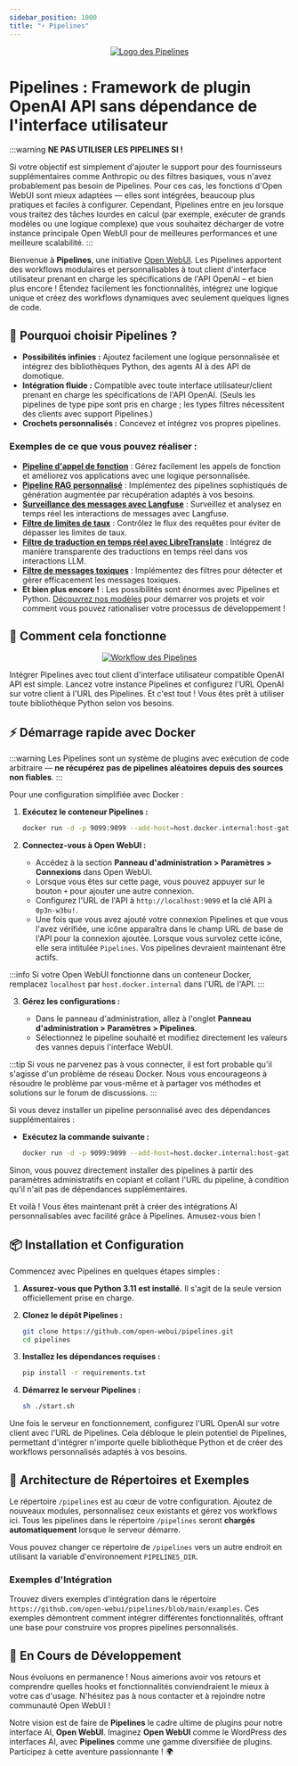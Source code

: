 ```yaml
---
sidebar_position: 1000
title: "⚡ Pipelines"
---
```





<TopBanners />



<p align="center">
  <a href="#">
    <img src="/images/pipelines/header.png" alt="Logo des Pipelines" />
  </a>
</p>

# Pipelines : Framework de plugin OpenAI API sans dépendance de l'interface utilisateur

:::warning
**NE PAS UTILISER LES PIPELINES SI !**

Si votre objectif est simplement d'ajouter le support pour des fournisseurs supplémentaires comme Anthropic ou des filtres basiques, vous n'avez probablement pas besoin de Pipelines. Pour ces cas, les fonctions d'Open WebUI sont mieux adaptées — elles sont intégrées, beaucoup plus pratiques et faciles à configurer. Cependant, Pipelines entre en jeu lorsque vous traitez des tâches lourdes en calcul (par exemple, exécuter de grands modèles ou une logique complexe) que vous souhaitez décharger de votre instance principale Open WebUI pour de meilleures performances et une meilleure scalabilité.
:::

Bienvenue à **Pipelines**, une initiative [Open WebUI](https://github.com/open-webui). Les Pipelines apportent des workflows modulaires et personnalisables à tout client d'interface utilisateur prenant en charge les spécifications de l'API OpenAI – et bien plus encore ! Étendez facilement les fonctionnalités, intégrez une logique unique et créez des workflows dynamiques avec seulement quelques lignes de code.

## 🚀 Pourquoi choisir Pipelines ?

- **Possibilités infinies :** Ajoutez facilement une logique personnalisée et intégrez des bibliothèques Python, des agents AI à des API de domotique.
- **Intégration fluide :** Compatible avec toute interface utilisateur/client prenant en charge les spécifications de l'API OpenAI. (Seuls les pipelines de type pipe sont pris en charge ; les types filtres nécessitent des clients avec support Pipelines.)
- **Crochets personnalisés :** Concevez et intégrez vos propres pipelines.

### Exemples de ce que vous pouvez réaliser :

- [**Pipeline d'appel de fonction**](https://github.com/open-webui/pipelines/blob/main/examples/filters/function_calling_filter_pipeline.py) : Gérez facilement les appels de fonction et améliorez vos applications avec une logique personnalisée.
- [**Pipeline RAG personnalisé**](https://github.com/open-webui/pipelines/blob/main/examples/pipelines/rag/llamaindex_pipeline.py) : Implémentez des pipelines sophistiqués de génération augmentée par récupération adaptés à vos besoins.
- [**Surveillance des messages avec Langfuse**](https://github.com/open-webui/pipelines/blob/main/examples/filters/langfuse_filter_pipeline.py) : Surveillez et analysez en temps réel les interactions de messages avec Langfuse.
- [**Filtre de limites de taux**](https://github.com/open-webui/pipelines/blob/main/examples/filters/rate_limit_filter_pipeline.py) : Contrôlez le flux des requêtes pour éviter de dépasser les limites de taux.
- [**Filtre de traduction en temps réel avec LibreTranslate**](https://github.com/open-webui/pipelines/blob/main/examples/filters/libretranslate_filter_pipeline.py) : Intégrez de manière transparente des traductions en temps réel dans vos interactions LLM.
- [**Filtre de messages toxiques**](https://github.com/open-webui/pipelines/blob/main/examples/filters/detoxify_filter_pipeline.py) : Implémentez des filtres pour détecter et gérer efficacement les messages toxiques.
- **Et bien plus encore !** : Les possibilités sont énormes avec Pipelines et Python. [Découvrez nos modèles](https://github.com/open-webui/pipelines/blob/main/examples/scaffolds) pour démarrer vos projets et voir comment vous pouvez rationaliser votre processus de développement !

## 🔧 Comment cela fonctionne

<p align="center">
  <a href="#">
    <img src="/images/pipelines/workflow.png" alt="Workflow des Pipelines" />
  </a>
</p>

Intégrer Pipelines avec tout client d'interface utilisateur compatible OpenAI API est simple. Lancez votre instance Pipelines et configurez l'URL OpenAI sur votre client à l'URL des Pipelines. Et c'est tout ! Vous êtes prêt à utiliser toute bibliothèque Python selon vos besoins.

## ⚡ Démarrage rapide avec Docker

:::warning
Les Pipelines sont un système de plugins avec exécution de code arbitraire — **ne récupérez pas de pipelines aléatoires depuis des sources non fiables**.
:::

Pour une configuration simplifiée avec Docker :

1. **Exécutez le conteneur Pipelines :**

   ```sh
   docker run -d -p 9099:9099 --add-host=host.docker.internal:host-gateway -v pipelines:/app/pipelines --name pipelines --restart always ghcr.io/open-webui/pipelines:main
   ```

2. **Connectez-vous à Open WebUI :**

   - Accédez à la section **Panneau d'administration > Paramètres > Connexions** dans Open WebUI.
   - Lorsque vous êtes sur cette page, vous pouvez appuyer sur le bouton `+` pour ajouter une autre connexion.
   - Configurez l'URL de l'API à `http://localhost:9099` et la clé API à `0p3n-w3bu!`.
   - Une fois que vous avez ajouté votre connexion Pipelines et que vous l'avez vérifiée, une icône apparaîtra dans le champ URL de base de l'API pour la connexion ajoutée. Lorsque vous survolez cette icône, elle sera intitulée `Pipelines`. Vos pipelines devraient maintenant être actifs.

:::info
Si votre Open WebUI fonctionne dans un conteneur Docker, remplacez `localhost` par `host.docker.internal` dans l'URL de l'API.
:::

3. **Gérez les configurations :**

   - Dans le panneau d'administration, allez à l'onglet **Panneau d'administration > Paramètres > Pipelines**.
   - Sélectionnez le pipeline souhaité et modifiez directement les valeurs des vannes depuis l'interface WebUI.

:::tip
Si vous ne parvenez pas à vous connecter, il est fort probable qu'il s'agisse d'un problème de réseau Docker. Nous vous encourageons à résoudre le problème par vous-même et à partager vos méthodes et solutions sur le forum de discussions.
:::

Si vous devez installer un pipeline personnalisé avec des dépendances supplémentaires :

- **Exécutez la commande suivante :**

  ```sh
  docker run -d -p 9099:9099 --add-host=host.docker.internal:host-gateway -e PIPELINES_URLS="https://github.com/open-webui/pipelines/blob/main/examples/filters/detoxify_filter_pipeline.py" -v pipelines:/app/pipelines --name pipelines --restart always ghcr.io/open-webui/pipelines:main
  ```

Sinon, vous pouvez directement installer des pipelines à partir des paramètres administratifs en copiant et collant l'URL du pipeline, à condition qu'il n'ait pas de dépendances supplémentaires.

Et voilà ! Vous êtes maintenant prêt à créer des intégrations AI personnalisables avec facilité grâce à Pipelines. Amusez-vous bien !

## 📦 Installation et Configuration

Commencez avec Pipelines en quelques étapes simples :

1. **Assurez-vous que Python 3.11 est installé.** Il s'agit de la seule version officiellement prise en charge.
2. **Clonez le dépôt Pipelines :**

   ```sh
   git clone https://github.com/open-webui/pipelines.git
   cd pipelines
   ```

3. **Installez les dépendances requises :**

   ```sh
   pip install -r requirements.txt
   ```

4. **Démarrez le serveur Pipelines :**

   ```sh
   sh ./start.sh
   ```

Une fois le serveur en fonctionnement, configurez l'URL OpenAI sur votre client avec l'URL de Pipelines. Cela débloque le plein potentiel de Pipelines, permettant d'intégrer n'importe quelle bibliothèque Python et de créer des workflows personnalisés adaptés à vos besoins.

## 📂 Architecture de Répertoires et Exemples

Le répertoire `/pipelines` est au cœur de votre configuration. Ajoutez de nouveaux modules, personnalisez ceux existants et gérez vos workflows ici. Tous les pipelines dans le répertoire `/pipelines` seront **chargés automatiquement** lorsque le serveur démarre.

Vous pouvez changer ce répertoire de `/pipelines` vers un autre endroit en utilisant la variable d'environnement `PIPELINES_DIR`.

### Exemples d'Intégration

Trouvez divers exemples d'intégration dans le répertoire `https://github.com/open-webui/pipelines/blob/main/examples`. Ces exemples démontrent comment intégrer différentes fonctionnalités, offrant une base pour construire vos propres pipelines personnalisés.

## 🎉 En Cours de Développement

Nous évoluons en permanence ! Nous aimerions avoir vos retours et comprendre quelles hooks et fonctionnalités conviendraient le mieux à votre cas d'usage. N'hésitez pas à nous contacter et à rejoindre notre communauté Open WebUI !

Notre vision est de faire de **Pipelines** le cadre ultime de plugins pour notre interface AI, **Open WebUI**. Imaginez **Open WebUI** comme le WordPress des interfaces AI, avec **Pipelines** comme une gamme diversifiée de plugins. Participez à cette aventure passionnante ! 🌍
